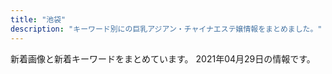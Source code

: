 ```yaml
---
title: "池袋"
description: "キーワード別にの巨乳アジアン・チャイナエステ嬢情報をまとめました。"
---
```


新着画像と新着キーワードをまとめています。
2021年04月29日の情報です。

<DmmAffiliateIns />
<KeywordTable
  shops={
    [
    {
        "keywords": {},
        "name": "\u6d17\u4f53\u30de\u30cb\u30a2",
        "station": "JR\u6c60\u888b\u99c5\u6771\u53e3",
        "url": "http://manian-ikebukuro.com/",
        "img_links": [
            "http://manian-ikebukuro.com/image/cast/cast_80_1_s.jpg",
            "http://manian-ikebukuro.com/image/cast/cast_64_1_l.jpg",
            "http://manian-ikebukuro.com/image/cast/cast_80_2_l.jpg",
            "http://manian-ikebukuro.com/image/cast/cast_68_2_l.jpg",
            "http://manian-ikebukuro.com/image/cast/cast_47_2_l.jpg",
            "http://manian-ikebukuro.com/img/tel.png",
            "http://manian-ikebukuro.com/image/cast/cast_70_1_l.jpg",
            "http://manian-ikebukuro.com/image/cast/cast_80_1_l.jpg",
            "http://manian-ikebukuro.com/image/cast/10x10.jpg",
            "http://manian-ikebukuro.com/image/cast/cast_69_1_l.jpg",
            "http://manian-ikebukuro.com/img/line1.jpg",
            "http://manian-ikebukuro.com/image/cast/cast_2_2_l.jpg",
            "http://manian-ikebukuro.com/image/cast/cast_47_1_l.jpg",
            "http://manian-ikebukuro.com/image/cast/cast_70_1_s.jpg",
            "http://manian-ikebukuro.com/image/cast/cast_67_2_l.jpg",
            "http://manian-ikebukuro.com/image/cast/cast_74_1_s.jpg",
            "http://manian-ikebukuro.com/image/cast/cast_6_1_s.jpg",
            "http://manian-ikebukuro.com/image/cast/cast_70_2_l.jpg",
            "http://manian-ikebukuro.com/image/cast/cast_73_1_l.jpg",
            "http://manian-ikebukuro.com/image/cast/cast_2_1_s.jpg",
            "http://manian-ikebukuro.com/img/header0.jpg",
            "http://manian-ikebukuro.com/img/bar_staff.png",
            "http://manian-ikebukuro.com/image/cast/cast_75_1_s.jpg",
            "http://manian-ikebukuro.com/img/news1.png",
            "http://manian-ikebukuro.com/image/cast/cast_63_1_s.jpg",
            "http://manian-ikebukuro.com/image/cast/cast_67_1_l.jpg",
            "http://manian-ikebukuro.com/image/cast/cast_64_2_l.jpg",
            "http://manian-ikebukuro.com/sp/img/tel.png",
            "http://manian-ikebukuro.com/image/cast/cast_68_1_s.jpg",
            "http://manian-ikebukuro.com/image/cast/cast_73_1_s.jpg",
            "http://manian-ikebukuro.com/image/cast/cast_2_1_l.jpg",
            "http://manian-ikebukuro.com/image/cast/cast_64_1_s.jpg",
            "http://manian-ikebukuro.com/image/cast/cast_68_1_l.jpg",
            "http://manian-ikebukuro.com/image/cast/cast_73_2_l.jpg",
            "http://manian-ikebukuro.com/img/pickupGirl.png",
            "http://manian-ikebukuro.com/img/spSite.jpg",
            "http://manian-ikebukuro.com/img/QRcode.png",
            "http://manian-ikebukuro.com/img/bar_profile.png",
            "http://manian-ikebukuro.com/image/cast/cast_71_1_s.jpg",
            "http://manian-ikebukuro.com/image/cast/cast_67_1_s.jpg",
            "http://manian-ikebukuro.com/image/cast/cast_77_1_s.jpg",
            "http://manian-ikebukuro.com/image/cast/cast_47_1_s.jpg",
            "http://manian-ikebukuro.com/image/cast/cast_69_2_l.jpg",
            "http://manian-ikebukuro.com/img/news3.png",
            "http://manian-ikebukuro.com/image/cast/cast_69_1_s.jpg"
        ]
    },
    {
        "name": "\u30b9\u30a4\u30fc\u30c8\u30de\u30c3\u30c8",
        "keywords": {
            "82": 10,
            "83": 10,
            "84": 8,
            "81": 4,
            "85": 4
        },
        "station": "JR\u6c60\u888b\u99c5\u897f\u53e3",
        "url": "http://c-sun2.com/",
        "img_links": [
            "http://c-sun2.com/image/cast/cast_492_1_l.jpg",
            "http://c-sun2.com/img/bar_grallery.png",
            "http://c-sun2.com/img/header.jpg",
            "http://c-sun2.com/image/cast/cast_360_2_l.jpg",
            "http://c-sun2.com/image/cast/cast_393_1_l.jpg",
            "http://c-sun2.com/image/cast/cast_485_1_l.jpg",
            "http://c-sun2.com/image/cast/cast_533_2_l.jpg",
            "http://c-sun2.com/image/cast/cast_471_2_l.jpg",
            "http://c-sun2.com/img/topbar_osusume.png",
            "http://c-sun2.com/image/cast/cast_362_1_l.jpg",
            "http://c-sun2.com/image/cast/cast_533_1_l.jpg",
            "http://c-sun2.com/image/cast/cast_524_2_l.jpg",
            "http://c-sun2.com/image/cast/cast_496_2_l.jpg",
            "http://c-sun2.com/image/cast/cast_496_1_l.jpg",
            "http://c-sun2.com/img/topbar_news.png",
            "http://c-sun2.com/image/cast/cast_473_1_l.jpg",
            "http://c-sun2.com/image/cast/cast_524_1_l.jpg",
            "http://c-sun2.com/image/cast/cast_534_2_l.jpg",
            "http://c-sun2.com/image/cast/cast_466_1_l.jpg",
            "http://c-sun2.com/image/shame/192_1_l.jpg",
            "http://c-sun2.com/image/cast/cast_390_1_l.jpg",
            "http://c-sun2.com/img/bar_profile.png",
            "http://c-sun2.com/image/cast/cast_484_2_l.jpg",
            "http://c-sun2.com/img/event/camp3.jpg",
            "http://c-sun2.com/image/cast/cast_484_1_l.jpg",
            "http://c-sun2.com/image/cast/cast_357_2_l.jpg",
            "http://c-sun2.com/image/cast/cast_473_2_l.jpg",
            "http://c-sun2.com/img/topbar_camp.png",
            "http://c-sun2.com/image/cast/cast_471_1_l.jpg",
            "http://c-sun2.com/image/cast/cast_492_2_l.jpg",
            "http://c-sun2.com/image/cast/cast_466_2_l.jpg",
            "http://c-sun2.com/image/cast/cast_326_2_l.jpg",
            "http://c-sun2.com/image/cast/cast_393_2_l.jpg",
            "http://c-sun2.com/image/cast/cast_453_2_l.jpg",
            "http://c-sun2.com/img/bar_therapist.png",
            "http://c-sun2.com/image/cast/cast_390_2_l.jpg",
            "http://c-sun2.com/image/cast/cast_453_1_l.jpg",
            "http://c-sun2.com/image/cast/cast_357_1_l.jpg",
            "http://c-sun2.com/image/cast/cast_360_1_l.jpg",
            "http://c-sun2.com/image/cast/cast_534_1_l.jpg",
            "http://c-sun2.com/image/cast/cast_580_1_l.jpg",
            "http://c-sun2.com/image/cast/cast_326_1_l.jpg",
            "http://c-sun2.com/image/cast/cast_485_2_l.jpg",
            "http://c-sun2.com/image/cast/cast_362_2_l.jpg",
            "http://c-sun2.com/img/icon/new.png"
        ]
    },
    {
        "station": "JR\u6c60\u888b\u99c5\u897f\u53e3(\u5317)",
        "keywords": {
            "88": 1,
            "C": 20,
            "D": 4,
            "82": 2,
            "89": 3,
            "86": 3,
            "85": 10,
            "87": 1,
            "E": 1
        },
        "url": "http://www.i-rlx.info/",
        "img_links": [
            "http://www.i-rlx.info/images/index_12.jpg",
            "http://www.i-rlx.info/images/03.jpg",
            "http://www.i-rlx.info/girl/06.jpg",
            "http://www.i-rlx.info/images/index_23.jpg",
            "http://www.i-rlx.info/i/girl/03.jpg",
            "http://www.i-rlx.info/images/index_26.jpg",
            "http://www.i-rlx.info/images/index_30.jpg",
            "http://www.i-rlx.info/images/upload/dc8f1b616e622b2a.jpg",
            "http://www.i-rlx.info/images/upload/thumb/5f15caf7f272770f.jpg",
            "http://www.i-rlx.info/images/upload/bc0752fe4e53b8c6.jpg",
            "http://www.i-rlx.info/images/info_16.jpg",
            "http://www.i-rlx.info/images/upload/thumb/bc0752fe4e53b8c6.jpg",
            "http://www.i-rlx.info/images/upload/4d0e657eefdddf42.jpg",
            "http://www.i-rlx.info/images/upload/5f15caf7f272770f.jpg",
            "http://www.i-rlx.info/images/upload/thumb/c3c01fea3cdcaa08.jpg",
            "http://www.i-rlx.info/i/girl/04.jpg",
            "http://www.i-rlx.info/images/upload/eeb5d9caa554018e.jpg",
            "http://www.i-rlx.info/i/girl/05.jpg",
            "http://www.i-rlx.info/i/room/r03.jpg",
            "http://www.i-rlx.info/images/staff_16.jpg",
            "http://www.i-rlx.info/images/index_13.jpg",
            "http://www.i-rlx.info/images/index_14.jpg",
            "http://www.i-rlx.info/images/upload/thumb/95e8548329763630.jpg",
            "http://www.i-rlx.info/images/upload/thumb/9e42414005a99f48.jpg",
            "http://www.i-rlx.info/images/upload/thumb/d9467bde93e01a59.jpg",
            "http://www.i-rlx.info/images/index_09.jpg",
            "http://www.i-rlx.info/images/rec_16.jpg",
            "http://www.i-rlx.info/images/upload/3a57edcf235cfd8e.jpg",
            "http://www.i-rlx.info/images/info.jpg",
            "http://www.i-rlx.info/images/upload/thumb/bb8a47bc98c64e87.jpg",
            "http://www.i-rlx.info/girl/07.jpg",
            "http://www.i-rlx.info/images/index_08.jpg",
            "http://www.i-rlx.info/girl/017.jpg",
            "http://www.i-rlx.info/images/upload/c3c01fea3cdcaa08.jpg",
            "http://www.i-rlx.info/images/index_24.jpg",
            "http://www.i-rlx.info/girl/04.jpg",
            "http://www.i-rlx.info/images/index_35_01.jpg",
            "http://www.i-rlx.info/images/index_01.jpg",
            "http://www.i-rlx.info/images/index_04.jpg",
            "http://www.i-rlx.info/images/upload/95e8548329763630.jpg",
            "http://www.i-rlx.info/images/upload/thumb/549fe7e03db1e8fc.jpg",
            "http://www.i-rlx.info/girl/05.jpg",
            "http://www.i-rlx.info/images/index_33.jpg",
            "http://www.i-rlx.info/images/index_10.jpg",
            "http://www.i-rlx.info/images/index_02.jpg",
            "http://www.i-rlx.info/images/upload/7d800b2f3fde617b.jpg",
            "http://www.i-rlx.info/images/upload/d9467bde93e01a59.jpg",
            "http://www.i-rlx.info/images/upload/9e42414005a99f48.jpg",
            "http://www.i-rlx.info/images/upload/thumb/22c78aefa047b678.jpg",
            "http://www.i-rlx.info/i/girl/01.jpg",
            "http://www.i-rlx.info/girl/08.jpg",
            "http://www.i-rlx.info/i/room/r01.jpg",
            "http://www.i-rlx.info/images/upload/thumb/dc8f1b616e622b2a.jpg",
            "http://www.i-rlx.info/images/upload/ac8e7ec3ac179feb.jpg",
            "http://www.i-rlx.info/images/index_19.jpg",
            "http://www.i-rlx.info/images/upload/888936484d714117.jpg",
            "http://www.i-rlx.info/images/upload/c9993cc2167b7dc9.jpg",
            "http://www.i-rlx.info/images/index_21.jpg",
            "http://www.i-rlx.info/images/index_28.jpg",
            "http://www.i-rlx.info/images/index_20.jpg",
            "http://www.i-rlx.info/images/index_07.jpg",
            "http://www.i-rlx.info/images/index_37.jpg",
            "http://www.i-rlx.info/images/index_39.jpg",
            "http://www.i-rlx.info/images/upload/thumb/eeb5d9caa554018e.jpg",
            "http://www.i-rlx.info/images/upload/19b76df66faf0b12.jpg",
            "http://www.i-rlx.info/images/upload/bb8a47bc98c64e87.jpg",
            "http://www.i-rlx.info/girl/02.jpg",
            "http://www.i-rlx.info/images/sub_18.jpg",
            "http://www.i-rlx.info/images/upload/thumb/19b76df66faf0b12.jpg",
            "http://www.i-rlx.info/images/rec.jpg",
            "http://www.i-rlx.info/i/girl/02.jpg",
            "http://www.i-rlx.info/images/index_22.jpg",
            "http://www.i-rlx.info/images/upload/thumb/4d0e657eefdddf42.jpg",
            "http://www.i-rlx.info/images/upload/22c78aefa047b678.jpg",
            "http://www.i-rlx.info/images/upload/bb2bfea87a6127cc.jpg",
            "http://www.i-rlx.info/images/index_29.jpg",
            "http://www.i-rlx.info/images/upload/thumb/b0bbe23232bed8aa.jpg",
            "http://www.i-rlx.info/girl/01.jpg",
            "http://www.i-rlx.info/images/upload/b0bbe23232bed8aa.jpg",
            "http://www.i-rlx.info/images/upload/thumb/ac8e7ec3ac179feb.jpg",
            "http://www.i-rlx.info/images/index_03.jpg",
            "http://www.i-rlx.info/i/room/r04.jpg",
            "http://www.i-rlx.info/images/index_17.jpg",
            "http://www.i-rlx.info/images/sub_21.jpg",
            "http://www.i-rlx.info/i/room/r02.jpg",
            "http://www.i-rlx.info/images/upload/thumb/7d800b2f3fde617b.jpg",
            "http://www.i-rlx.info/images/index_18.jpg",
            "http://www.i-rlx.info/images/upload/thumb/c9993cc2167b7dc9.jpg",
            "http://www.i-rlx.info/images/upload/549fe7e03db1e8fc.jpg",
            "http://www.i-rlx.info/images/index_15.jpg",
            "http://www.i-rlx.info/images/index_31.jpg",
            "http://www.i-rlx.info/images/index_36.jpg",
            "http://www.i-rlx.info/images/index_27.jpg",
            "http://www.i-rlx.info/images/index_11.jpg",
            "http://www.i-rlx.info/images/upload/thumb/3a57edcf235cfd8e.jpg",
            "http://www.i-rlx.info/images/upload/thumb/bb2bfea87a6127cc.jpg",
            "http://www.i-rlx.info/images/index_34.jpg",
            "http://www.i-rlx.info/images/index_06.jpg",
            "http://www.i-rlx.info/girl/018.jpg",
            "http://www.i-rlx.info/images/upload/thumb/888936484d714117.jpg"
        ],
        "name": "\u30b7\u30e3\u30fc\u30ed\u30c3\u30c8\u59eb"
    },
    {
        "keywords": {
            "C": 8
        },
        "img_links": [
            "http://monaliza.xyz/images/gallery_image01b.jpg",
            "http://monaliza.xyz/images/r01.jpg",
            "http://monaliza.xyz/images/r04.jpg",
            "http://monaliza.xyz/images/g4.jpg",
            "http://monaliza.xyz/images/yuki.jpg",
            "http://monaliza.xyz/images/top.jpg",
            "http://monaliza.xyz/images/index_c3.jpg",
            "http://monaliza.xyz/images/mobile.jpg",
            "http://monaliza.xyz/images/r02.jpg",
            "http://monaliza.xyz/images/index_c1.jpg",
            "http://monaliza.xyz/images/r03.jpg",
            "http://monaliza.xyz/images/g7.jpg",
            "http://monaliza.xyz/images/g6.jpg",
            "http://monaliza.xyz/images/aoyi.jpg",
            "http://monaliza.xyz/images/index_c2.jpg"
        ],
        "name": "MONA\u30fbLIZA \u30e2\u30ca\u30fb\u30ea\u30b6",
        "url": "http://monaliza.xyz/",
        "station": "JR\u6c60\u888b\u99c5\u897f\u53e3"
    },
    {
        "keywords": {
            "E": 3,
            "87": 8,
            "86": 20,
            "D": 11,
            "C": 33
        },
        "img_links": [
            "http://www.yurari-massage.work/img/r9.jpg",
            "http://www.yurari-massage.work/img/st11.jpg",
            "http://www.yurari-massage.work/img/st26.jpg",
            "http://www.yurari-massage.work/img/m5.jpg",
            "http://www.yurari-massage.work/img/st19.jpg",
            "http://www.yurari-massage.work/img/st28.jpg",
            "http://www.yurari-massage.work/img/sta25.jpg",
            "http://www.yurari-massage.work/img/m30.jpg",
            "http://www.yurari-massage.work/img/st25.jpg",
            "http://www.yurari-massage.work/img/m6.jpg",
            "http://www.yurari-massage.work/img/st027.jpg",
            "http://www.yurari-massage.work/img/st21.jpg",
            "http://www.yurari-massage.work/img/campian.jpg",
            "http://www.yurari-massage.work/img/sta28.jpg",
            "http://www.yurari-massage.work/img/head.jpg",
            "http://www.yurari-massage.work/img/sta27.jpg",
            "http://www.yurari-massage.work/img/m1.jpg",
            "http://www.yurari-massage.work/img/st29.jpg",
            "http://www.yurari-massage.work/img/m40.jpg",
            "http://www.yurari-massage.work/img/sta21.jpg",
            "http://www.yurari-massage.work/img/m50.jpg",
            "http://www.yurari-massage.work/img/st021.jpg",
            "http://www.yurari-massage.work/img/sta29.jpg",
            "http://www.yurari-massage.work/img/st17.jpg",
            "http://www.yurari-massage.work/img/st07.jpg",
            "http://www.yurari-massage.work/img/sta26.jpg",
            "http://www.yurari-massage.work/img/nos.jpg",
            "http://www.yurari-massage.work/img/st017.jpg",
            "http://www.yurari-massage.work/img/m3.jpg",
            "http://www.yurari-massage.work/img/sta7.jpg",
            "http://www.yurari-massage.work/img/m2.jpg",
            "http://www.yurari-massage.work/img/m60.jpg",
            "http://www.yurari-massage.work/img/st026.jpg",
            "http://www.yurari-massage.work/img/st22.jpg",
            "http://www.yurari-massage.work/img/sta22.jpg",
            "http://www.yurari-massage.work/img/st022.jpg",
            "http://www.yurari-massage.work/img/st4.jpg",
            "http://www.yurari-massage.work/img/m4.jpg",
            "http://www.yurari-massage.work/img/mobile.png",
            "http://www.yurari-massage.work/img/m10.jpg",
            "http://www.yurari-massage.work/img/sta4.jpg",
            "http://www.yurari-massage.work/img/m20.jpg",
            "http://www.yurari-massage.work/img/st27.jpg",
            "http://www.yurari-massage.work/img/st7.jpg"
        ],
        "station": "JR\u6c60\u888b\u99c5\u897f\u53e3(\u5317)",
        "name": "\u3086\u3089\u308a",
        "url": "http://www.yurari-massage.work/"
    },
    {
        "img_links": [
            "https://www.aroma-angels.net/asset/img/top2.jpg",
            "http://www.aroma-angels.net/images/up_5_25_0.jpg",
            "https://www.aroma-angels.net/images/ml_11_1_144.jpg",
            "http://www.aroma-angels.net/images/link/link_15.jpg",
            "https://www.aroma-angels.net/images/link/link_34.jpg",
            "https://www.aroma-angels.net/images/mc_1_1_507.jpg",
            "http://www.aroma-angels.net/images/mt_10_1_1092.jpg",
            "https://www.aroma-angels.net/images/link/link_15.jpg",
            "https://www.aroma-angels.net/asset/img/spacer_gallery.png",
            "https://www.aroma-angels.net/images/ml_11_1_1092.jpg",
            "https://www.aroma-angels.net/images/mc_1_1_1092.jpg",
            "http://www.aroma-angels.net/images/mt_10_1_144.jpg",
            "https://www.aroma-angels.net/images/ml_11_1_240.jpg",
            "https://estama.jp/assets_new/default/pc/img/page/link/estama_200_40.png",
            "https://www.aroma-angels.net/images/ml_11_1_425.jpg",
            "https://www.aroma-angels.net/images/link/link_31.jpg",
            "https://www.aroma-angels.net/images/mc_1_2_105.jpg",
            "http://www.aroma-angels.net/images/up_5_7_0.jpg",
            "http://www.aroma-angels.net/asset/img/spacer900x360.png",
            "https://www.aroma-angels.net/asset/img/top.jpg",
            "https://www.aroma-angels.net/images/ml_11_1_208.jpg",
            "https://www.aroma-angels.net/images/ml_11_1_239.jpg",
            "https://www.aroma-angels.net/images/ml_11_1_1411.jpg",
            "https://www.aroma-angels.net/asset/img/spacer900x360.png",
            "http://www.aroma-angels.net/images/mt_10_1_506.jpg",
            "https://www.aroma-angels.net/images/ml_11_1_268.jpg",
            "https://www.aroma-angels.net/images/mc_1_1_105.jpg",
            "https://www.aroma-angels.net/images/ml_11_1_1064.jpg",
            "https://www.aroma-angels.net/images/up_5_10_0.jpg",
            "https://www.aroma-angels.net/images/ml_11_1_445.jpg",
            "http://www.aroma-angels.net/images/up_5_23_0.jpg",
            "https://www.aroma-angels.net/asset/img/spacer300x450.png",
            "https://www.aroma-angels.net/images/ml_11_1_105.jpg",
            "http://www.aroma-angels.net/images/up_5_27_0.jpg",
            "https://www.aroma-angels.net/images/up_5_7_0.jpg",
            "https://www.aroma-angels.net/images/mc_1_1_882.jpg",
            "http://www.aroma-angels.net/images/mt_10_1_105.jpg",
            "https://www.aroma-angels.net/images/ml_11_1_2202.jpg",
            "https://www.aroma-angels.net/images/ml_11_1_446.jpg",
            "https://www.aroma-angels.net/images/up_5_19_0.jpg",
            "http://www.aroma-angels.net/images/mt_10_1_446.jpg",
            "https://www.aroma-angels.net/images/ml_11_1_314.jpg",
            "http://www.aroma-angels.net/images/link/link_27.jpg",
            "https://www.aroma-angels.net/images/ml_11_1_508.jpg",
            "https://www.aroma-angels.net/images/mc_1_1_508.jpg",
            "http://www.aroma-angels.net/asset/img/top.jpg",
            "https://www.aroma-angels.net/images/up_5_14_0.jpg",
            "https://www.aroma-angels.net/images/mt_10_1_446.jpg",
            "https://www.aroma-angels.net/images/up_5_12_0.jpg",
            "https://www.aroma-angels.net/images/mc_1_2_314.jpg",
            "https://www.aroma-angels.net/images/mc_1_1_446.jpg",
            "https://www.aroma-angels.net/images/mt_10_1_505.jpg",
            "https://www.aroma-angels.net/images/ml_11_1_241.jpg",
            "https://www.aroma-angels.net/images/mc_1_1_445.jpg",
            "http://www.aroma-angels.net/asset/img/spacer300x450.png",
            "https://www.aroma-angels.net/images/mc_1_1_314.jpg",
            "https://www.aroma-angels.net/images/up_5_13_0.jpg",
            "http://www.aroma-angels.net/images/up_5_10_0.jpg",
            "https://www.aroma-angels.net/images/link/link_37.png",
            "https://www.aroma-angels.net/images/up_5_8_0.jpg",
            "https://www.aroma-angels.net/images/ml_11_1_882.jpg",
            "https://www.aroma-angels.net/images/mt_10_1_508.jpg",
            "http://www.aroma-angels.net/images/up_5_8_0.jpg",
            "https://www.aroma-angels.net/images/mc_1_1_144.jpg",
            "https://www.aroma-angels.net/images/mt_10_1_144.jpg",
            "https://www.aroma-angels.net/images/mt_10_1_1092.jpg",
            "https://www.aroma-angels.net/images/mc_1_2_1092.jpg",
            "https://www.aroma-angels.net/images/up_5_23_0.jpg",
            "https://www.aroma-angels.net/images/up_5_11_0.jpeg",
            "https://www.aroma-angels.net/images/ml_11_1_505.jpg",
            "https://www.aroma-angels.net/images/up_5_22_0.jpg",
            "https://www.aroma-angels.net/images/up_5_6_0.jpg",
            "https://www.aroma-angels.net/images/up_5_15_0.jpg",
            "https://www.aroma-angels.net/images/up_5_25_0.jpg",
            "http://www.aroma-angels.net/images/up_5_22_0.jpg",
            "http://www.aroma-angels.net/asset/img/top2.jpg",
            "http://www.aroma-angels.net/images/mt_10_1_508.jpg",
            "https://www.aroma-angels.net/images/mc_1_3_314.jpg",
            "http://www.aroma-angels.net/images/up_5_26_0.jpg",
            "https://www.aroma-angels.net/images/mc_1_1_506.jpg",
            "http://www.aroma-angels.net/images/link/link_37.png",
            "https://www.aroma-angels.net/images/up_5_26_0.jpg",
            "https://www.aroma-angels.net/images/mc_1_2_144.jpg",
            "https://www.aroma-angels.net/images/mt_10_1_105.jpg",
            "http://www.aroma-angels.net/images/up_5_6_0.jpg",
            "https://www.aroma-angels.net/images/up_5_9_0.jpg",
            "https://www.aroma-angels.net/images/up_5_5_0.jpg",
            "http://www.aroma-angels.net/images/link/link_34.jpg",
            "https://www.aroma-angels.net/images/up_5_17_0.jpg",
            "https://www.aroma-angels.net/images/mc_1_1_505.jpg",
            "https://www.aroma-angels.net/images/link/link_19.jpg",
            "http://www.aroma-angels.net/images/mt_10_1_505.jpg",
            "https://www.aroma-angels.net/images/ml_11_1_1272.jpg",
            "http://www.aroma-angels.net/images/link/link_31.jpg",
            "https://www.aroma-angels.net/images/ml_11_1_1338.jpg",
            "https://www.aroma-angels.net/images/ml_11_1_1285.jpg",
            "https://www.aroma-angels.net/images/link/link_27.jpg",
            "https://www.aroma-angels.net/images/ml_11_1_1698.jpeg",
            "http://www.aroma-angels.net/images/up_5_5_0.jpg",
            "https://www.aroma-angels.net/images/up_5_27_0.jpg",
            "https://www.aroma-angels.net/images/ml_11_1_507.jpg",
            "https://www.aroma-angels.net/images/ml_11_1_506.jpg",
            "https://www.aroma-angels.net/images/ml_11_1_960.jpg",
            "http://www.aroma-angels.net/images/up_5_17_0.jpg",
            "https://menlog.net/link/menlog20040.jpg",
            "http://www.aroma-angels.net/images/up_5_9_0.jpg",
            "https://www.aroma-angels.net/images/mt_10_1_506.jpg",
            "https://www.aroma-angels.net/images/mc_1_2_445.jpg",
            "https://www.aroma-angels.net/images/up_5_18_0.jpg"
        ],
        "station": "JR\u6c60\u888b\u99c5\u897f\u53e3",
        "url": "https://www.aroma-angels.net/",
        "keywords": {
            "C": 47,
            "85": 14,
            "88": 6,
            "87": 7,
            "86": 5,
            "D": 17,
            "E": 1
        },
        "name": "AromaAngels\uff5e\u6c60\u888b\u30a2\u30ed\u30de\u30a8\u30f3\u30b8\u30a7\u30eb\u30ba\uff5e"
    },
    {
        "name": "For You",
        "img_links": [
            "http://foryou-est.tokyo/images/riri.jpg",
            "http://foryou-est.tokyo/images/kina.jpg",
            "http://foryou-est.tokyo/images/down.png",
            "http://foryou-est.tokyo/images/zi_staff.png",
            "http://foryou-est.tokyo/images/aya.jpg",
            "http://foryou-est.tokyo/images/ai.jpg",
            "http://foryou-est.tokyo/images/emi.jpg",
            "http://foryou-est.tokyo/images/mika.jpg",
            "http://foryou-est.tokyo/images/yumi.jpg",
            "http://foryou-est.tokyo/images/yuki.jpg",
            "http://foryou-est.tokyo/images/up.png",
            "http://foryou-est.tokyo/images/yuri.jpg",
            "http://foryou-est.tokyo/images/sp01.jpg",
            "http://foryou-est.tokyo/images/sp02.jpg",
            "http://foryou-est.tokyo/images/sp03.jpg",
            "http://foryou-est.tokyo/images/flash1.jpg",
            "http://foryou-est.tokyo/images/mobile.png"
        ],
        "url": "http://foryou-est.tokyo/",
        "station": "JR\u6c60\u888b\u99c5\u897f\u53e3",
        "keywords": {}
    },
    {
        "station": "JR\u6c60\u888b\u99c5\u897f\u53e3",
        "keywords": {},
        "img_links": [
            "http://new-paradise.net/images/a7.jpg",
            "http://new-paradise.net/images/a3.jpg",
            "http://new-paradise.net/images/kanna02.jpg",
            "http://new-paradise.net/images/kiki02.jpg",
            "http://new-paradise.net/images/itigo.jpg",
            "http://new-paradise.net/images/honoka.jpg",
            "http://new-paradise.net/images/zi_staff.png",
            "http://new-paradise.net/images/down.png",
            "http://new-paradise.net/images/kiki.jpg",
            "http://new-paradise.net/images/misaki02.jpg",
            "http://new-paradise.net/images/a5.jpg",
            "http://new-paradise.net/images/noa.jpg",
            "http://new-paradise.net/images/mobile.png",
            "http://new-paradise.net/images/flash1.jpg",
            "http://new-paradise.net/images/info.jpg",
            "http://new-paradise.net/images/a2.jpg",
            "http://new-paradise.net/images/r3.jpg",
            "http://new-paradise.net/images/a1.jpg",
            "http://new-paradise.net/images/a6.jpg",
            "http://new-paradise.net/images/a4.jpg",
            "http://new-paradise.net/images/misaki01.jpg",
            "http://new-paradise.net/images/g0.jpg",
            "http://new-paradise.net/images/up.png"
        ],
        "name": "\u5fc3\u30d1\u30e9\u30c0\u30a4\u30b9",
        "url": "http://new-paradise.net/"
    },
    {
        "keywords": {
            "85": 15,
            "84": 46,
            "86": 29,
            "D": 23,
            "C": 60
        },
        "img_links": [
            "http://ccgirl.work/img/icon/new.jpg",
            "http://www.ccgirl.work/staff/hana1.jpg",
            "http://ccgirl.work/staff/koko1.jpg",
            "http://ccgirl.work/staff/ai3.jpg",
            "http://www.ccgirl.work/staff/kayuri3.jpg",
            "http://www.ccgirl.work/staff/aya1.jpg",
            "http://ccgirl.work/img/s/s_qa.png",
            "http://ccgirl.work/staff/hana1.jpg",
            "http://ccgirl.work/staff/riri1.jpg",
            "http://www.ccgirl.work/img/contentsbottom.png",
            "http://www.ccgirl.work/staff/riri1.jpg",
            "http://www.ccgirl.work/staff/aya3.jpg",
            "http://ccgirl.work/staff/riri2.jpg",
            "http://www.ccgirl.work/staff/ai1.jpg",
            "http://www.ccgirl.work/staff/kayuri1.jpg",
            "http://ccgirl.work/staff/ai2.jpg",
            "http://www.ccgirl.work/img/bana03.jpg",
            "http://www.ccgirl.work/staff/aya2.jpg",
            "http://ccgirl.work/staff/koko2.jpg",
            "http://ccgirl.work/staff/kayuri1.jpg",
            "http://www.ccgirl.work/img/s/s_qa.png",
            "http://ccgirl.work/staff/kayuri3.jpg",
            "http://ccgirl.work/img/interior.jpg",
            "http://www.ccgirl.work/staff/kayuri2.jpg",
            "http://ccgirl.work/staff/kayuri2.jpg",
            "http://www.ccgirl.work/staff/ai2.jpg",
            "http://www.ccgirl.work/staff/riri2.jpg",
            "http://www.ccgirl.work/staff/koko1.jpg",
            "http://www.ccgirl.work/img/bana02.jpg",
            "http://www.ccgirl.work/img/icon/new.jpg",
            "http://ccgirl.work/img/bana02.jpg",
            "http://ccgirl.work/staff/aya1.jpg",
            "http://ccgirl.work/img/contentsbottom.png",
            "http://ccgirl.work/img/bana03.jpg",
            "http://ccgirl.work/staff/aya3.jpg",
            "http://www.ccgirl.work/staff/ai3.jpg",
            "http://ccgirl.work/staff/ai1.jpg",
            "http://ccgirl.work/staff/aya2.jpg"
        ],
        "name": "\u73ca\u745a\u6d77\u5cb8",
        "station": "JR\u6c60\u888b\u99c5\u6771\u53e3",
        "url": "http://ccgirl.work/"
    },
    {
        "img_links": [
            "http://es-hana.work/staff/nana.jpg",
            "http://es-hana.work/images/tg.jpg",
            "http://es-hana.work/images/3.jpg",
            "http://es-hana.work/images/head.jpg",
            "http://es-hana.work/images/7.jpg",
            "http://es-hana.work/images/line.jpg",
            "http://es-hana.work/staff/aya.jpg",
            "http://es-hana.work/images/int.jpg",
            "http://es-hana.work/images/2.jpg",
            "http://es-hana.work/staff/miki.jpg",
            "http://es-hana.work/images/ac1.jpg",
            "http://es-hana.work/images/sys2.jpg",
            "http://es-hana.work/img/haruka1.jpg",
            "http://es-hana.work/images/news.jpg",
            "http://es-hana.work/img/miki1.jpg",
            "http://es-hana.work/images/6.jpg",
            "http://es-hana.work/images/interior_t.jpg",
            "http://es-hana.work/images/sys1.jpg",
            "http://es-hana.work/img/ai1.jpg",
            "http://es-hana.work/staff/ai.jpg",
            "http://es-hana.work/images/5.jpg",
            "http://es-hana.work/images/staff_t.jpg",
            "http://es-hana.work/img/rina1.jpg",
            "http://es-hana.work/img/yui1.jpg",
            "http://es-hana.work/img/aya1.jpg",
            "http://es-hana.work/staff/haruka.jpg",
            "http://es-hana.work/staff/rina.jpg",
            "http://es-hana.work/images/1.jpg",
            "http://es-hana.work/staff/yui.jpg",
            "http://es-hana.work/images/8.jpg",
            "http://es-hana.work/staff/yuna.jpg",
            "http://es-hana.work/img/nana1.jpg",
            "http://es-hana.work/images/ac2.jpg"
        ],
        "station": "JR\u6c60\u888b\u99c5\u897f\u53e3(\u5317)",
        "url": "http://es-hana.work/",
        "keywords": {},
        "name": "\u82b1\u6c34\u6728"
    },
    {
        "img_links": [],
        "url": "http://iris.iest.info/",
        "keywords": {},
        "name": "\u30b9\u30de\u30a4\u30eb",
        "station": "JR\u6c60\u888b\u99c5\u6771\u53e3"
    },
    {
        "url": "http://hanamizuki.jpn.cm/",
        "station": "JR\u6c60\u888b\u99c5\u6771\u53e3",
        "name": "\u6c34\u6728\u82b1",
        "keywords": {
            "E": 1,
            "95": 1,
            "90": 1,
            "H": 2,
            "88": 1
        },
        "img_links": [
            "http://hanamizuki.jpn.cm/images/s_link.png",
            "http://hanamizuki.jpn.cm/photos/sites/43/2017/11/2017110204161468.jpg",
            "http://hanamizuki.jpn.cm/photos/sites/43/2017/11/2017110204162215.jpg",
            "http://hanamizuki.jpn.cm/photos/sites/43/2019/12/2019122511054178.jpg",
            "http://hanamizuki.jpn.cm/photos/sites/43/2019/12/2019122511054726.jpg",
            "http://hanamizuki.jpn.cm/images/room2.jpg",
            "http://hanamizuki.jpn.cm/images/room4.jpg",
            "http://hanamizuki.jpn.cm/images/room3.jpg",
            "http://hanamizuki.jpn.cm/images/mobile.png",
            "http://hanamizuki.jpn.cm/images/top.png",
            "http://hanamizuki.jpn.cm/photos/sites/43/2021/02/2021020211590282.jpg",
            "http://hanamizuki.jpn.cm/images/room1.jpg",
            "http://hanamizuki.jpn.cm/images/nbj2.jpg",
            "http://hanamizuki.jpn.cm/images/s_news.png",
            "http://hanamizuki.jpn.cm/images/s_staff.png"
        ]
    },
    {
        "img_links": [],
        "station": "JR\u6c60\u888b\u99c5\u897f\u53e3",
        "name": "\u6e80\u6708\u5802",
        "url": "http://mangetsudou.tyo.cm/",
        "keywords": {}
    },
    {
        "station": "JR\u6c60\u888b\u99c5\u897f\u53e3",
        "name": "\u604b",
        "keywords": {
            "83": 18,
            "86": 6,
            "C": 12,
            "85": 6,
            "D": 18
        },
        "img_links": [
            "http://koi.este.work/b_girl.png",
            "http://koi.este.work/tennai4.jpg",
            "http://koi.este.work/2/uploadimg/1565558725.jpg",
            "http://koi.este.work/t1.jpg",
            "http://koi.este.work/2/uploadimg/1601879728.jpg",
            "http://koi.este.work/tennai2.jpg",
            "http://koi.este.work/tennai.png",
            "http://momipara.jp/img/link/momi88.jpg",
            "http://koi.este.work/t3.jpg",
            "http://koi.este.work/up_5_3_0.jpg",
            "http://koi.este.work/mens-esthe.png",
            "http://koi.este.work/tennai3.jpg",
            "http://koi.este.work/2/uploadimg/1577672563.jpg",
            "http://koi.este.work/b_news.png",
            "http://koi.este.work/top.jpg",
            "http://koi.este.work/2/uploadimg/1579481243.jpg"
        ],
        "url": "http://koi.este.work/"
    },
    {
        "url": "http://awakoku.net/",
        "keywords": {
            "88": 2,
            "84": 2,
            "83": 4,
            "C": 22,
            "F": 1,
            "86": 1,
            "E": 2,
            "85": 2,
            "87": 3
        },
        "name": "\u30a2\u30ef\u56fd\u515a",
        "img_links": [
            "http://awakoku.net/girls/hana2.jpg",
            "http://awakoku.net/girls/saki1.jpg",
            "http://awakoku.net/girls/mina1.jpg",
            "http://awakoku.net/girls/mina2.jpg",
            "http://awakoku.net/image/pickup.jpg",
            "http://awakoku.net/girls/ami1.jpg",
            "http://awakoku.net/girls/nana2.jpg",
            "http://awakoku.net/girls/sakura1.jpg",
            "http://awakoku.net/girls/yuri1.jpg",
            "http://awakoku.net/girls/misaki2.jpg",
            "http://awakoku.net/girls/nana1.jpg",
            "http://awakoku.net/girls/kana1.jpg",
            "http://awakoku.net/girls/yumi.jpg",
            "http://awakoku.net/girls/nagisa1.jpg",
            "http://awakoku.net/girls/nagisa2.jpg",
            "http://awakoku.net/girls/hana1.jpg",
            "http://awakoku.net/girls/aya1.jpg",
            "http://awakoku.net/girls/yuri2.jpg",
            "http://awakoku.net/girls/noimage.jpg",
            "http://awakoku.net/girls/kana2.jpg",
            "http://manpuku-web2.sakura.ne.jp/awakoku/image/header.jpg",
            "http://awakoku.net/girls/misaki1.jpg"
        ],
        "station": "JR\u6c60\u888b\u99c5\u897f\u53e3"
    },
    {
        "img_links": [
            "http://primore.jpest.net/uploads//sites/9/2020/06/r5.jpg",
            "http://primore.jpest.net/uploads//sites/9/2020/06/r3.jpg",
            "http://primore.jpest.net/uploads//sites/9/2020/06/aroma1.jpg",
            "http://primore.jpest.net/uploads//sites/9/2020/06/s4.jpg",
            "http://primore.jpest.net/uploads//sites/9/2021/04/1.jpg",
            "http://primore.jpest.net/uploads//sites/9/2020/06/r1.jpg",
            "http://primore.jpest.net/uploads//sites/9/2020/06/r2.jpg",
            "http://primore.jpest.net/uploads//sites/9/2020/06/aroma2.jpg",
            "http://primore.jpest.net/uploads//sites/9/2020/06/02.jpg",
            "http://primore.jpest.net/uploads//sites/9/2020/06/s3.jpg",
            "http://primore.jpest.net/uploads//sites/9/2020/06/s2.jpg",
            "http://primore.jpest.net/uploads//sites/9/2020/06/s1.jpg",
            "http://primore.jpest.net/uploads//sites/9/2020/06/01.jpg",
            "http://primore.jpest.net/uploads//sites/9/2020/06/top-2.png",
            "http://primore.jpest.net/uploads//sites/9/2021/04/2.jpg",
            "http://primore.jpest.net/uploads//sites/9/2020/06/4.jpg",
            "http://primore.jpest.net/uploads//sites/9/2020/06/r4.jpg",
            "http://primore.jpest.net/uploads//sites/9/2021/04/3.jpg",
            "http://primore.jpest.net/uploads//sites/9/2020/06/top1-3.png"
        ],
        "name": "Primore \uff5e\u30d7\u30ea\u30e2\u30a2\uff5e",
        "url": "http://primore.jpest.net/",
        "station": "JR\u6c60\u888b\u99c5\u6771\u53e3",
        "keywords": {}
    },
    {
        "name": "\u6708\u306e\u604b",
        "keywords": {
            "\u30bb\u30af\u30b7\u30fc": 1
        },
        "img_links": [
            "http://tsukinokoi.com/img/staff/154673852166026500.jpg",
            "http://tsukinokoi.com/images/event/2020/m04.png",
            "http://tsukinokoi.com/img/staff/153079932824200700.jpg",
            "http://tsukinokoi.com/img/staff/160622584020640000.jpg",
            "http://tsukinokoi.com/img/staff/148586605226742500.jpg",
            "http://tsukinokoi.com/images/news1.png",
            "http://tsukinokoi.com/img/staff/148256052554824000.jpg",
            "http://tsukinokoi.com/img/staff/148073918839938900.jpg",
            "http://tsukinokoi.com/img/staff/155818741107218300.jpg",
            "http://tsukinokoi.com/img/staff/148586605222864500.jpg",
            "http://tsukinokoi.com/images/QRcode.png",
            "http://tsukinokoi.com/images/bar_staff.png",
            "http://tsukinokoi.com/img/staff/142919725579809100.png",
            "http://tsukinokoi.com/images/pickupGirl2014.png",
            "http://tsukinokoi.com/img/staff/144652745411466600.jpg",
            "http://tsukinokoi.com/img/staff/155611310658540500.jpg",
            "http://tsukinokoi.com/images/bar_top.png",
            "http://tsukinokoi.com/img/staff/151584629124140300.jpg",
            "http://tsukinokoi.com/images/news3.png",
            "http://tsukinokoi.com/img/staff/155204782386136400.jpg",
            "http://tsukinokoi.com/img/staff/152008703796356600.jpg",
            "http://tsukinokoi.com/images/bar_gallery.png"
        ],
        "station": "JR\u6c60\u888b\u99c5\u897f\u53e3",
        "url": "http://tsukinokoi.com/"
    },
    {
        "keywords": {
            "C": 34,
            "90": 11,
            "87": 27,
            "88": 65,
            "E": 73,
            "89": 61,
            "F": 36,
            "D": 54
        },
        "station": "JR\u6c60\u888b\u99c5\u897f\u53e3(\u5317)",
        "img_links": [
            "https://www.relax-es.net/img/bana03.jpg",
            "https://www.relax-es.net/img/uploadfile/imgpc01601603008.jpg",
            "https://www.relax-es.net/w200-p300/img/uploadfile/imgpc01601602970.jpg",
            "https://www.relax-es.net/img/uploadfile/imgpc01601942105.jpg",
            "https://www.relax-es.net/w200-p300/img/uploadfile/imgpc01601602016.jpg",
            "https://www.relax-es.net/img/uploadfile/imgpc01601602443.jpg",
            "https://www.relax-es.net/w160-p400/img/uploadfile/imgpc01608535783.jpg",
            "https://www.relax-es.net/img/bana05.jpg",
            "https://www.relax-es.net/img/uploadfile/imgpc01601942123.jpg",
            "https://www.relax-es.net/w160-p400/img/uploadfile/imgpc01601602676.jpg",
            "https://www.relax-es.net/w160-p400/img/uploadfile/imgpc01608535716.jpg",
            "https://www.relax-es.net/img/bana07.jpg",
            "https://www.relax-es.net/img/bana10.jpg",
            "https://www.relax-es.net/w160-p400/img/uploadfile/imgpc01601601975.jpg",
            "https://www.relax-es.net/img/uploadfile/imgpc01601602761.jpg",
            "https://www.relax-es.net/img/uploadfile/imgpc01601601781.jpg",
            "https://www.relax-es.net/img/uploadfile/img_1601600707.jpg",
            "https://www.relax-es.net/img/uploadfile/imgpc01601602970.jpg",
            "https://www.relax-es.net/img/uploadfile/img_1601600792.jpg",
            "https://www.relax-es.net/w200-p300/img/uploadfile/imgpc01601601781.jpg",
            "https://www.relax-es.net/w200-p300/img/uploadfile/imgpc01601942123.jpg",
            "https://www.relax-es.net/img/uploadfile/imgpc01601602016.jpg",
            "https://www.relax-es.net/w160-p400/img/uploadfile/imgpc01601601781.jpg",
            "https://www.relax-es.net/img/companioncoment.png",
            "https://www.relax-es.net/w200-p300/img/uploadfile/imgpc01601942092.jpg",
            "https://www.relax-es.net/w90-p90/img/uploadfile/imgpc01601602403.jpg",
            "https://www.relax-es.net/img/num3.png",
            "https://www.relax-es.net/w160-p400/img/uploadfile/imgpc01601602016.jpg",
            "https://www.relax-es.net/w160-p400/img/uploadfile/imgpc01601602326.jpg",
            "https://www.relax-es.net/img/num2.png",
            "https://www.relax-es.net/img/uploadfile/imgpc01601602188.jpg",
            "https://www.relax-es.net/w90-p90/img/uploadfile/imgpc01608535915.jpg",
            "https://www.relax-es.net/w90-p90/img/uploadfile/imgpc01608535716.jpg",
            "https://www.relax-es.net/w160-p400/img/uploadfile/imgpc01601602188.jpg",
            "https://www.relax-es.net/w90-p90/img/uploadfile/imgpc01608535783.jpg",
            "https://www.relax-es.net/img/bana02.jpg",
            "https://www.relax-es.net/w200-p300/img/uploadfile/imgpc01601602403.jpg",
            "https://www.relax-es.net/w160-p400/img/uploadfile/imgpc01601942105.jpg",
            "https://www.relax-es.net/img/uploadfile/imgpc01601601975.jpg",
            "https://www.relax-es.net/img/uploadfile/imgpc01608535716.jpg",
            "https://www.relax-es.net/w160-p400/img/uploadfile/imgpc01601942165.jpg",
            "https://www.relax-es.net/img/num5.png",
            "https://www.relax-es.net/img/uploadfile/imgpc01601602403.jpg",
            "https://www.relax-es.net/img/num4.png",
            "https://www.relax-es.net/img/area.jpg",
            "https://www.relax-es.net/img/syscard.png",
            "https://www.relax-es.net/w300-p200/img/uploadfile/imgpc01601601975.jpg",
            "https://www.relax-es.net/img/bana01.jpg",
            "https://www.relax-es.net/w90-p90/img/uploadfile/imgpc01601602761.jpg",
            "https://www.relax-es.net/w160-p400/img/uploadfile/imgpc01601942123.jpg",
            "https://www.relax-es.net/w90-p90/img/uploadfile/imgpc01601602970.jpg",
            "https://www.relax-es.net/img/uploadfile/imgpc01601602269.jpg",
            "https://www.relax-es.net/img/uploadfile/1601603998.png",
            "https://www.relax-es.net/img/num1.png",
            "https://www.relax-es.net/img/uploadfile/imgpc01601602676.jpg",
            "https://www.relax-es.net/img/uploadfile/imgpc01601602890.jpg",
            "https://www.relax-es.net/img/kantan.jpg",
            "https://www.relax-es.net/w200-p300/img/uploadfile/imgpc01608535783.jpg",
            "https://www.relax-es.net/img/uploadfile/imgpc01601942092.jpg",
            "https://www.relax-es.net/w90-p90/img/uploadfile/imgpc01601942105.jpg",
            "https://www.relax-es.net/w160-p400/img/uploadfile/imgpc01601602890.jpg",
            "https://www.relax-es.net/w200-p300/img/uploadfile/imgpc01601601975.jpg",
            "https://www.relax-es.net/w160-p400/img/uploadfile/imgpc01601602269.jpg",
            "https://www.relax-es.net/w90-p90/img/uploadfile/imgpc01601603008.jpg",
            "https://www.relax-es.net/w160-p400/img/uploadfile/imgpc01601942092.jpg",
            "https://www.relax-es.net/img/uploadfile/imgpc01608535783.jpg",
            "https://www.relax-es.net/w160-p400/img/uploadfile/imgpc01608535826.jpg",
            "https://www.relax-es.net/img/uploadfile/imgpc01601942165.jpg",
            "https://www.relax-es.net/img/bana04.jpg",
            "https://www.relax-es.net/img/icon/new.png",
            "https://www.relax-es.net/w160-p400/img/uploadfile/imgpc01601602761.jpg",
            "https://www.relax-es.net/w160-p400/img/uploadfile/imgpc01601602403.jpg",
            "https://www.relax-es.net/w160-p400/img/uploadfile/imgpc01601602970.jpg",
            "https://www.relax-es.net/w200-p300/img/uploadfile/imgpc01601602676.jpg",
            "https://www.relax-es.net/w90-p90/img/uploadfile/imgpc01601602326.jpg",
            "https://www.relax-es.net/w90-p90/img/uploadfile/imgpc01608535826.jpg",
            "https://www.relax-es.net/w160-p400/img/uploadfile/imgpc01601942142.jpg",
            "https://www.relax-es.net/w160-p400/img/uploadfile/imgpc01601602443.jpg",
            "https://www.relax-es.net/w90-p90/img/uploadfile/imgpc01601602890.jpg",
            "https://www.relax-es.net/w160-p400/img/uploadfile/imgpc01601603008.jpg",
            "https://www.relax-es.net/w160-p400/img/uploadfile/imgpc01608535915.jpg"
        ],
        "url": "https://www.relax-es.net/",
        "name": "New RELAX TIME"
    },
    {
        "keywords": {
            "87": 8,
            "88": 2,
            "84": 1,
            "C": 10,
            "86": 7,
            "D": 7
        },
        "station": "JR\u6c60\u888b\u99c5\u6771\u53e3",
        "url": "http://es-manzokudou.com/",
        "img_links": [
            "http://es-manzokudou.com/uploads/36735dc9d436a790f344c57635a3a44f.jpg",
            "http://es-manzokudou.com/images/index_21.jpg",
            "http://es-manzokudou.com/images/index_28.jpg",
            "http://es-manzokudou.com/images/girls_11.jpg",
            "http://es-manzokudou.com/images/index_11.jpg",
            "http://es-manzokudou.com/images/index_06.jpg",
            "http://es-manzokudou.com/images/index_29.jpg",
            "http://es-manzokudou.com/images/index_23.jpg",
            "http://es-manzokudou.com/images/interior_09.jpg",
            "http://es-manzokudou.com/uploads/0b1795e88117182a477ab05f88143541.jpg",
            "http://es-manzokudou.com/uploads/200f500725d3f15233d981ad9b5e6b9a.jpg",
            "http://www.cmfm2.jp/images/over_thumb_l.png",
            "http://es-manzokudou.com/uploads/da9811a4171f2ec42d7c9a8567e79d8c.jpg",
            "http://es-manzokudou.com/uploads/88aa8f906b0332cb40ad4429c8e7b758.jpg",
            "http://es-manzokudou.com/images/index_02.jpg",
            "http://es-manzokudou.com/uploads/1e5aff376576a255098bc7597386a028.jpg",
            "http://es-manzokudou.com/uploads/33e3f16ac4ad0cce4991bcbf73f4ed57.jpg",
            "http://es-manzokudou.com/images/index_07.jpg",
            "http://es-manzokudou.com/images/info_02.png",
            "http://es-manzokudou.com/uploads/d0fdd8f6b16eaf7d5013c7d285fed2e3.jpg",
            "http://es-manzokudou.com/images/index_24.jpg",
            "http://es-manzokudou.com/uploads/7284e4ffc051cbb8c074a8c30390ce68.jpg",
            "http://es-manzokudou.com/images/index_27.jpg",
            "http://es-manzokudou.com/uploads/f66d763bd48ac5f51969e4311ac7af5c.jpg",
            "http://es-manzokudou.com/uploads/c92c85411d427aeda4e82379f413bfc5.jpg",
            "http://es-manzokudou.com/uploads/356177edff3d3b7efc4a77022debc8aa.jpg",
            "http://es-manzokudou.com/uploads/13ab049cc45dea80b43d33b6b7108f00.jpg",
            "http://es-manzokudou.com/uploads/e29aa67ee54566513e4e34114bfdc7b9.jpg",
            "http://es-manzokudou.com/images/service_10.jpg",
            "http://es-manzokudou.com/uploads/4a9bc6863322924a09070162269c7415.jpg",
            "http://es-manzokudou.com/uploads/4638ddb6f986a671b148647ba616100a.jpg",
            "http://es-manzokudou.com/images/info_05.png",
            "http://es-manzokudou.com/uploads/b3126b220ec550d17cf3d4ceaa0d5f91.jpg",
            "http://es-manzokudou.com/images/index_30.jpg",
            "http://es-manzokudou.com/images/link_09.jpg",
            "http://es-manzokudou.com/uploads/40fc21d31595f51aaf89793b1f68617b.jpg",
            "http://es-manzokudou.com/images/index_05.jpg",
            "http://es-manzokudou.com/uploads/62c2e989f1be95fc8e01be85b464d514.jpg",
            "http://es-manzokudou.com/uploads/0796672f7c59948334658998a3c55cdb.jpg",
            "http://es-manzokudou.com/images/info_04.png",
            "http://es-manzokudou.com/images/index_09.jpg",
            "http://es-manzokudou.com/uploads/209ba11412c2c128b5dfbdb8cfef6faa.jpg",
            "http://es-manzokudou.com/images/index_08.jpg",
            "http://es-manzokudou.com/images/info_01.png",
            "http://es-manzokudou.com/uploads/dedff2c11ab7aaa841a9cf2747a8406c.jpg",
            "http://es-manzokudou.com/uploads/6eeb47bf176bb33d310cc4b85e6877cd.jpg",
            "http://es-manzokudou.com/uploads/801bf12e5eb5d7775a0d06c4314059a8.jpg",
            "http://es-manzokudou.com/images/index_15.jpg",
            "http://es-manzokudou.com/images/service_09.jpg",
            "http://es-manzokudou.com/uploads/0d826c16062de1388c242e2f77eb7cd6.jpg",
            "http://es-manzokudou.com/uploads/7b043aa15c9a9920550a2b92ec6be546.jpg",
            "http://es-manzokudou.com/uploads/de54f16df04e0df8ae07ab990b8c9fd2.jpg",
            "http://es-manzokudou.com/uploads/275d5f397baa63db8424c86d5d6237cf.jpg",
            "http://es-manzokudou.com/uploads/d71f74498ca17396d022ba9a4df966f3.jpg",
            "http://es-manzokudou.com/images/index_17.jpg",
            "http://es-manzokudou.com/images/info_07.png",
            "http://es-manzokudou.com/uploads/c7f77c3ead6ef13dab668a39ed78609c.jpg",
            "http://es-manzokudou.com/uploads/8a1fb58d0b110680c2356994ca8efb25.jpg",
            "http://es-manzokudou.com/images/index_19.jpg",
            "http://es-manzokudou.com/images/index_31.jpg",
            "http://es-manzokudou.com/uploads/8ec0af3b4889c07ab76ccbed51b2b813.jpg",
            "http://es-manzokudou.com/uploads/9f77b9b12f9cf11fcb013974ba368064.jpg",
            "http://es-manzokudou.com/images/index_16.jpg",
            "http://es-manzokudou.com/uploads/ce9c20b274548d8d7fc88ffba3feb6b8.jpg",
            "http://es-manzokudou.com/uploads/848e0db3804d1d3c823537204d67f5aa.jpg",
            "http://es-manzokudou.com/images/index_01.jpg",
            "http://es-manzokudou.com/images/interior_10.jpg",
            "http://es-manzokudou.com/images/index_13.jpg",
            "http://es-manzokudou.com/uploads/b7f36d45469210b381ecb79a0e05a347.jpg",
            "http://es-manzokudou.com/images/index_03.jpg",
            "http://es-manzokudou.com/uploads/e0558d7d118d3983ed620237423a6a17.jpg",
            "http://es-manzokudou.com/uploads/6d01aeb80d9d599f91829439c8d1cce9.jpg",
            "http://es-manzokudou.com/images/index_14.jpg",
            "http://es-manzokudou.com/uploads/59a8a61377564fb64b48427e84e4243f.jpg",
            "http://es-manzokudou.com/images/info_09.png",
            "http://es-manzokudou.com/images/index_04.jpg",
            "http://es-manzokudou.com/uploads/d89fe15ae91cbe6757df76651ba2bafb.jpg",
            "http://es-manzokudou.com/images/girls_09.jpg",
            "http://es-manzokudou.com/images/index_22.jpg",
            "http://es-manzokudou.com/uploads/efbc511fca65f9baeae51ee52426cc0e.jpg"
        ],
        "name": "\u6e80\u8db3\u5802"
    },
    {
        "name": "\u53f0\u6e7e\u5e78\u904b\u30ea\u30e9\u30af\u30bc\u30fc\u30b7\u30e7\u30f3",
        "keywords": {},
        "img_links": [
            "http://esthe-treat.com/img/t-a.jpg",
            "http://esthe-treat.com/staff/mari/01.jpg",
            "http://esthe-treat.com/img/botton.jpg",
            "http://esthe-treat.com/img/tel.jpg",
            "http://esthe-treat.com/staff/rena/01.jpg",
            "http://esthe-treat.com/img/tit.jpg",
            "http://esthe-treat.com/staff/natumi/01.jpg",
            "http://esthe-treat.com/staff/yuyu/01.jpg",
            "http://esthe-treat.com/img/t-t.jpg",
            "http://esthe-treat.com/img/t-r.jpg",
            "http://esthe-treat.com/img/sys2.png",
            "http://esthe-treat.com/img/adrs.jpg",
            "http://esthe-treat.com/img/add.jpg",
            "http://esthe-treat.com/img/t-o.jpg",
            "http://esthe-treat.com/staff/ami/01.jpg",
            "http://esthe-treat.com/img/sys1.png",
            "http://esthe-treat.com/img/t-s.jpg",
            "http://esthe-treat.com/img/sysetc.png",
            "http://esthe-treat.com/img/cam.jpg",
            "http://esthe-treat.com/img/info.jpg",
            "http://esthe-treat.com/img/pic.jpg",
            "http://esthe-treat.com/img/pc.jpg"
        ],
        "station": "JR\u6c60\u888b\u99c5\u897f\u53e3",
        "url": "http://esthe-treat.com/"
    },
    {
        "station": "JR\u6c60\u888b\u99c5\u897f\u53e3(\u5317)",
        "url": "https://honeybee2.com/",
        "img_links": [
            "https://honeybee2.com/images/icon_ranking_01.png",
            "https://honeybee2.com/images_staff/117/082320544428.jpg",
            "https://honeybee2.com/images/pagetop_off.png",
            "https://honeybee2.com/images_staff/111/070714174922.jpg",
            "https://honeybee2.com/images_staff/150/091115052227.jpg",
            "https://honeybee2.com/images_staff/99/011420365888.jpg",
            "https://honeybee2.com/images/btn_back.png",
            "https://honeybee2.com/images_staff/154/040422313298.jpg",
            "https://honeybee2.com/images/vis_profileframe.png",
            "https://honeybee2.com/images/bnr_200_40.jpg",
            "https://honeybee2.com/images_staff/154/040422342043.jpg",
            "https://honeybee2.com/images/img_info_01.png",
            "https://honeybee2.com/images/bnr_160_45.jpg",
            "https://honeybee2.com/images/bnr_88_31.jpg",
            "https://honeybee2.com/images_staff/150/091116274617.jpg",
            "https://honeybee2.com/images/vis_castframe_01.png",
            "https://honeybee2.com/images/icon_ranking_05.png",
            "https://honeybee2.com/images_staff/136/041522461779.jpg",
            "https://honeybee2.com/images/img_gallery_02.png",
            "https://honeybee2.com/images_staff/142/060611265633.jpg",
            "https://honeybee2.com/images_staff/133/032511552539.jpg",
            "https://honeybee2.com/images_staff/136/041523165620.jpg",
            "https://honeybee2.com/images/img_gallery_04.png",
            "https://honeybee2.com/images_staff/134/041314164177.jpg",
            "https://honeybee2.com/images_staff/117/082321050834.jpg",
            "https://honeybee2.com/images/img_gallery_05.png",
            "https://honeybee2.com/images/btn_next.png",
            "https://honeybee2.com/images_staff/133/041312285087.jpg",
            "https://honeybee2.com/images_staff/60/032207115986.jpg",
            "https://honeybee2.com/images/no_image.jpg",
            "https://honeybee2.com/images_staff/99/110211050217.jpg",
            "https://honeybee2.com/images/img_gallery_03.png",
            "https://honeybee2.com/images/bnr_side_concept.png",
            "https://honeybee2.com/images/img_info_02.png",
            "https://honeybee2.com/images_staff/134/041314054720.jpg",
            "https://honeybee2.com/images/img_info.png",
            "https://honeybee2.com/images_staff/60/032207120681.jpg",
            "https://honeybee2.com/images/img_gallery_06.png",
            "https://honeybee2.com/images_staff/168/111319171076.jpg",
            "https://honeybee2.com/images/bnr_side_card.png",
            "https://honeybee2.com/images/icon_ranking_03.png",
            "https://honeybee2.com/images_staff/111/070714141435.jpg",
            "https://honeybee2.com/images_staff/168/111318504622.jpg",
            "https://honeybee2.com/images_staff/142/060611173967.jpg",
            "https://honeybee2.com/images/bnr_468_60.jpg",
            "https://honeybee2.com/images/img_info_03.png",
            "https://honeybee2.com/images/img_gallery_01.png",
            "https://honeybee2.com/images/icon_ranking_04.png"
        ],
        "name": "\u30cf\u30cb\u30fc\u30d3\u30fc",
        "keywords": {
            "82": 111,
            "D": 189,
            "83": 98,
            "85": 99,
            "84": 153,
            "88": 45,
            "C": 272
        }
    },
    {
        "url": "http://salon-arm.com/",
        "name": "\u30a2\u30ed\u30de\u30ed\u30de\u30f3\u30b9",
        "station": "JR\u6c60\u888b\u99c5\u897f\u53e3",
        "img_links": [
            "http://salon-arm.com/img/ttl_tnew.png",
            "http://salon-arm.com/staff/emi/01.jpg",
            "http://salon-arm.com/staff/saya/01mb.jpg",
            "http://salon-arm.com/staff/ringo/01.jpg",
            "http://salon-arm.com/staff/nana/01.jpg",
            "http://salon-arm.com/pic/head.png",
            "http://salon-arm.com/staff/reina/01mb.jpg",
            "http://salon-arm.com/staff/nana/01mb.jpg",
            "http://salon-arm.com/staff/ai/01mb.jpg",
            "http://salon-arm.com/staff/yuuka/01.jpg",
            "http://salon-arm.com/staff/ringo/01mb.jpg",
            "http://salon-arm.com/img/ttl_concept.png",
            "http://salon-arm.com/staff/mai/01.jpg",
            "http://salon-arm.com/staff/rika/01.jpg",
            "http://salon-arm.com/staff/midori/01mb.jpg",
            "http://salon-arm.com/staff/saya/01.jpg",
            "http://salon-arm.com/staff/kaori/01.jpg",
            "http://salon-arm.com/staff/reina/01.jpg",
            "http://salon-arm.com/staff/rika/01mb.jpg",
            "http://salon-arm.com/img/ttl_mobile.png",
            "http://salon-arm.com/img/ttl_staff.png",
            "http://salon-arm.com/staff/ichigo/01.jpg",
            "http://salon-arm.com/staff/midori/01.jpg",
            "http://salon-arm.com/img/ttl_line.png",
            "http://salon-arm.com/img/att.jpg",
            "http://salon-arm.com/staff/ai/01.jpg",
            "http://salon-arm.com/staff/mai/01mb.jpg",
            "http://salon-arm.com/i/files/homeimg.jpg",
            "http://salon-arm.com/pic/top.png",
            "http://salon-arm.com/staff/emi/01mb.jpg",
            "http://salon-arm.com/staff/ichigo/01mb.jpg",
            "http://salon-arm.com/staff/yuuka/01mb.jpg",
            "http://salon-arm.com/staff/kaori/01mb.jpg"
        ],
        "keywords": {
            "C": 21
        }
    },
    {
        "station": "JR\u6c60\u888b\u99c5\u897f\u53e3",
        "img_links": [
            "http://www.coco-8.jp/_src/36746692/g3.jpg",
            "http://www.coco-8.jp/_src/36742458/1.jpg",
            "http://www.coco-8.jp/_src/36741640/1.jpg",
            "http://www.coco-8.jp/_src/36741638/4.jpg",
            "http://www.coco-8.jp/_src/36746320/sayuri.jpg",
            "http://www.coco-8.jp/_src/49632727/wechatimg336_20201102105038881.jpg",
            "http://www.coco-8.jp/_src/36746682/g.jpg",
            "http://www.coco-8.jp/_src/36746380/aki.jpg",
            "http://www.coco-8.jp/_src/54960393/wechatimg955.jpg",
            "http://www.coco-8.jp/_src/36746351/lineline.png",
            "http://www.coco-8.jp/_src/36742714/s2.jpg",
            "http://www.coco-8.jp/_src/49977786/wechatimg336_20201102105038881.jpg",
            "http://www.coco-8.jp/_src/36741637/3.jpg",
            "http://www.coco-8.jp/_src/55662797/img20210426142633666355.png",
            "http://www.coco-8.jp/_src/36741639/2.jpg",
            "http://www.coco-8.jp/_src/36746395/lineline.png",
            "http://www.coco-8.jp/_src/36746636/iwa1.jpg",
            "http://www.coco-8.jp/_src/36742780/s3.jpg",
            "http://www.coco-8.jp/_src/36742460/3.jpg",
            "http://www.coco-8.jp/_src/36745876/pic1.jpg",
            "http://www.coco-8.jp/_src/36820892/cam3.png",
            "http://www.coco-8.jp/_src/36712010/sayuri.jpg",
            "http://www.coco-8.jp/_src/36746688/g2.jpg",
            "http://www.coco-8.jp/_src/36742459/2.jpg",
            "http://www.coco-8.jp/_src/36742791/s4.jpg",
            "http://www.coco-8.jp/_src/36746714/b.png",
            "http://www.coco-8.jp/_src/36742638/b.png",
            "http://www.coco-8.jp/_src/36813493/cam2.jpg",
            "http://www.coco-8.jp/_src/36746702/g6.jpg",
            "http://www.coco-8.jp/_src/36746633/lineline.png",
            "http://www.coco-8.jp/_src/36745880/pic2.jpg",
            "http://www.coco-8.jp/_src/36741678/down.png",
            "http://www.coco-8.jp/_src/54960397/wechatimg955.jpg",
            "http://www.coco-8.jp/_src/54960394/lineline.png",
            "http://www.coco-8.jp/_src/36742644/sayuri.jpg",
            "http://www.coco-8.jp/_src/36746379/aki.jpg",
            "http://www.coco-8.jp/_src/36746398/mei1.jpg",
            "http://www.coco-8.jp/_src/36741671/2.jpg",
            "http://www.coco-8.jp/_src/36746644/lineline.png",
            "http://www.coco-8.jp/_src/36746345/maya.jpg",
            "http://www.coco-8.jp/_src/37791774/wechatimg437_20201113100952153.jpg",
            "http://www.coco-8.jp/_src/36741670/1.jpg",
            "http://www.coco-8.jp/_src/36741674/5.jpg",
            "http://www.coco-8.jp/_src/49977785/wechatimg336_20201102105038881.jpg",
            "http://www.coco-8.jp/_src/54960364/wechatimg955.jpg",
            "http://www.coco-8.jp/_src/49977773/wechatimg437_20201113100952153.jpg",
            "http://www.coco-8.jp/_src/49977665/wechatimg437_20201113100952153.jpg",
            "http://www.coco-8.jp/_src/36742461/4.jpg",
            "http://www.coco-8.jp/_src/36746639/lineline.png",
            "http://www.coco-8.jp/_src/36742642/b.png",
            "http://www.coco-8.jp/_src/37791773/wechatimg437_20201113100952153.jpg",
            "http://www.coco-8.jp/_src/36746642/risa.jpg",
            "http://www.coco-8.jp/_src/36742630/b.png",
            "http://www.coco-8.jp/_src/36742636/b.png",
            "http://www.coco-8.jp/_src/36742658/s1.jpg",
            "http://www.coco-8.jp/_src/36743040/s5.jpg",
            "http://www.coco-8.jp/_src/49977789/lineline.png",
            "http://www.coco-8.jp/_src/36813492/cam2.jpg",
            "http://www.coco-8.jp/_src/36746704/g5.png",
            "http://www.coco-8.jp/_src/36746346/maya.jpg",
            "http://www.coco-8.jp/_src/37791754/smartselect_20191212-140919_wechat.jpg",
            "http://www.coco-8.jp/_src/36741636/5.jpg",
            "http://www.coco-8.jp/_src/36820891/cam3.png",
            "http://www.coco-8.jp/_src/36741672/4.jpg",
            "http://www.coco-8.jp/_src/36746397/mei1.jpg",
            "http://www.coco-8.jp/_src/36742462/5.jpg",
            "http://www.coco-8.jp/_src/36746635/iwa1.jpg",
            "http://www.coco-8.jp/_src/36742655/down.png",
            "http://www.coco-8.jp/_src/36742640/b.png",
            "http://www.coco-8.jp/_src/36746732/road2.png",
            "http://www.coco-8.jp/_src/36741673/3.jpg",
            "http://www.coco-8.jp/_src/49632559/wechatimg336_20201102105038881.jpg",
            "http://www.coco-8.jp/_src/36746331/lineline.png",
            "http://www.coco-8.jp/_src/36746641/risa.jpg",
            "http://www.coco-8.jp/_src/37791789/lineline.png",
            "http://www.coco-8.jp/_src/54960396/wechatimg955.jpg"
        ],
        "name": "CoCo8 \u30b3\u30b3\u30a8\u30a4\u30c8",
        "keywords": {
            "90": 1,
            "86": 2,
            "88": 1
        },
        "url": "http://www.coco-8.jp/"
    }
]
}
/>
<DmmAffiliateScript />
